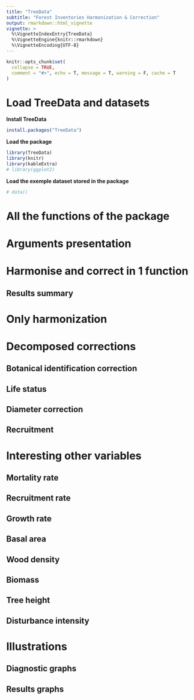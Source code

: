 ```yaml
---
title: "TreeData"
subtitle: "Forest Inventories Harmonization & Correction"
output: rmarkdown::html_vignette
vignette: >
  %\VignetteIndexEntry{TreeData}
  %\VignetteEngine{knitr::rmarkdown}
  %\VignetteEncoding{UTF-8}
---
```


```r
knitr::opts_chunk$set(
  collapse = TRUE,
  comment = "#>", echo = T, message = T, warning = F, cache = T
)
```

# Load TreeData and datasets
**Install TreeData**
```r
install.packages("TreeData")
```
**Load the package**
```r
library(TreeData)
library(knitr)
library(kableExtra)
# library(ggplot2)
```
**Load the exemple dataset stored in the package**
```r
# data()
```

# All the functions of the package
# Arguments presentation
# Harmonise and correct in 1 function
## Results summary
# Only harmonization

# Decomposed corrections
## Botanical identification correction
## Life status

## Diameter correction
## Recruitment

# Interesting other variables
## Mortality rate
## Recruitment rate
## Growth rate
## Basal area
## Wood density
## Biomass
## Tree height
## Disturbance intensity
# Illustrations
## Diagnostic graphs
## Results graphs


